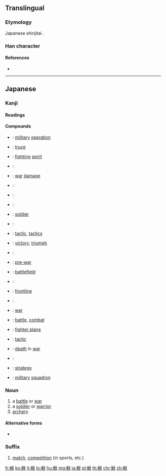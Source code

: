 {{also|戰|战}}
==Translingual==
{{Han simplified forms|戰|戦|战}}

===Etymology===
Japanese shinjitai {{Han simp|戰|f=單|t=単}}.

===Han character===
{{Han char|rn=62|rad=戈|as=09|sn=13|four=93450|canj=FJI|ids=⿰単戈}}

====References====
* {{Han ref|kx=0413.241|dkj=11631|dj=0756.230|hdz=21409.041|uh=6226}}

----

==Japanese==

===Kanji===
{{ja-kanji|grade=4|rs=戈08|style=s|kyu=戰}}

====Readings====
{{ja-readings
|goon=[[せん]] (sen)
|kanon=[[せん]] (sen)
|kun=[[いくさ]] (ikusa), [[おののく|おのの.く]] ([[戦く]], onono.ku), [[おののき]] (ononoki), [[おののき|おのの.き]] ([[戦き]], onono.ki), [[そよぐ|そよ.ぐ]] ([[戦ぐ]], soyo.gu), [[そよぎ]] (soyogi), [[そよぎ|そよ.ぎ]] ([[戦ぎ]], soyo.gi), [[たたかう]] ([[戦う]], tatakau), [[たたかい]] (tatakai), [[たたかい|たたか.い]] ([[戦い]], tataka.i)
}}

====Compounds====
{{der-top|Compounds}}
* {{ja-r|作戦|さくせん}}: [[military]] [[operation]]
* {{ja-r|休戦|きゅうせん}}: [[truce]]
* {{ja-r|戦意|せんい}}: [[fighting]] [[spirit]]
* {{ja-r|戦役|せんえき}}:
* {{ja-r|戦禍|せんか}}: [[war]] [[damage]]
* {{ja-r|戦記|せんき}}:
* {{ja-r|戦況|せんきょう}}:
* {{ja-r|戦国時代|せんごくじだい}}:
* {{ja-r|戦士|せんし}}: [[soldier]]
* {{ja-r|戦死|せんし}}:
* {{ja-r|戦術|せんじゅつ}}: [[tactic]], [[tactics]]
* {{ja-r|戦勝|せんしょう}}: [[victory]], [[triumph]]
* {{ja-r|戦車|せんしゃ}}:
* {{ja-r|戦前|せんぜん}}: [[pre-war]]
* {{ja-r|戦場|せんじょう}}: [[battlefield]]
* {{ja-r|戦陣|せんじん}}:
* {{ja-r|戦線|せんせん}}: [[frontline]]
* {{ja-r|戦戦恐恐|せんせんきょうきょう}}:
* {{ja-r|戦争|せんそう}}: [[war]]
* {{ja-r|戦闘|せんとう}}: [[battle]], [[combat]]
* {{ja-r|戦闘機|せんとうき}}: [[fighter plane]]
* {{ja-r|戦法|せんぽう}}: [[tactic]]
* {{ja-r|戦没|せんぼつ}}: [[death]] in [[war]]
* {{ja-r|戦慄|せんりつ}}:
* {{ja-r|戦略|せんりゃく}}: [[strategy]]
* {{ja-r|戦隊|せんたい}}: [[military]] [[squadron]]
{{der-bottom}}

===Noun===
{{ja-noun|いくさ|kyu=戰}}

# a [[battle]] or [[war]]
# a [[soldier]] or [[warrior]]
# [[archery]]

====Alternative forms====
* {{m|ja|軍}}

===Suffix===
{{ja-pos|せん|suffix|kyu=戰}}

# [[match]], [[competition]] (in sports, etc.)

[[fr:戦]]
[[ko:戦]]
[[it:戦]]
[[lo:戦]]
[[hu:戦]]
[[mg:戦]]
[[ja:戦]]
[[pl:戦]]
[[th:戦]]
[[chr:戦]]
[[zh:戦]]